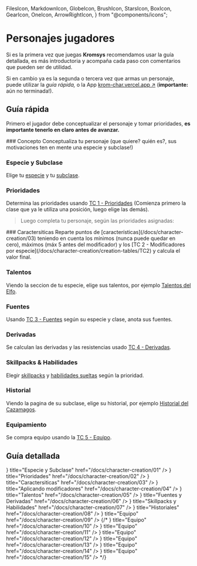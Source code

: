   FilesIcon,
  MarkdownIcon,
  GlobeIcon,
  BrushIcon,
  StarsIcon,
  BoxIcon,
  GearIcon,
  OneIcon,
  ArrowRightIcon,
} from "@components/icons";


# Personajes jugadores

Si es la primera vez que juegas **Kromsys** recomendamos usar la guía detallada,
es más introductoria y acompaña cada paso con comentarios que pueden ser de utilidad.

Si en cambio ya es la segunda o tercera vez que armas un personaje, puede utilizar
la _guía rápida,_ o la App [krom-char.vercel.app ↗](https://krom-char.vercel.app/)
(**importante:** aún no terminada!).

## Guía rápida

Primero el jugador debe conceptualizar el personaje y tomar prioridades,
**es importante tenerlo en claro antes de avanzar.**

<Steps>
### Concepto
Conceptualiza tu personaje (que quiere? quién es?, sus motivaciones ten en mente una especie y subclase!)
 
### Especie y Subclase
Elige tu [especie](/docs/list-species) y tu [subclase](/docs/list-classes).

### Prioridades

Determina las prioridades usando [TC 1 - Prioridades](/docs/character-creation/creation-tables/TC1) (Comienza primero la clase que ya le utiliza una posición, luego elige las demás).

</Steps>

> Luego completa tu personaje, según las prioridades asignadas:

<Steps>
### Caractersiticas
Reparte puntos de [características](/docs/character-creation/03) teniendo en cuenta los mínimos (nunca puede quedar en cero), máximos (máx 5 antes del modificador) y los [TC 2 - Modificadores por especie](/docs/character-creation/creation-tables/TC2) y calcula el valor final.
 
### Talentos
Viendo la seccion de tu especie, elige sus talentos, por ejemplo [Talentos del Elfo](/docs/list-species/elf#talentos).

### Fuentes

Usando [TC 3 - Fuentes](/docs/character-creation/creation-tables/TC3) según su especie y clase, anota sus fuentes.

### Derivadas

Se calculan las derivadas y las resistencias usado [TC 4 - Derivadas](/docs/character-creation/creation-tables/TC4).

### Skillpacks & Habilidades

Elegir [skillpacks](/docs/list-skills/grouped) y [habilidades sueltas](/docs/list-skills/individual) según la prioridad.

### Historial

Viendo la pagina de su subclase, elige su historial, por ejemplo [Historial del Cazamagos](/docs/list-classes/w-mage/mage-hunter#historial).

### Equipamiento

Se compra equipo usando la [TC 5 - Equipo](/docs/character-creation/creation-tables/TC5).

</Steps>

## Guía detallada

<Cards>
  <Card
    icon={<FilesIcon />}
    title="Especie y Subclase"
    href="/docs/character-creation/01"
  />
  <Card
    icon={<OneIcon />}
    title="Prioridades"
    href="/docs/character-creation/02"
  />
  <Card
    icon={<GearIcon />}
    title="Caractersiticas"
    href="/docs/character-creation/03"
  />
  <Card
    icon={<MarkdownIcon />}
    title="Aplicando modificadores"
    href="/docs/character-creation/04"
  />
  <Card
    icon={<StarsIcon />}
    title="Talentos"
    href="/docs/character-creation/05"
  />
  <Card
    icon={<ArrowRightIcon />}
    title="Fuentes y Derivadas"
    href="/docs/character-creation/06"
  />
  <Card
    icon={<GlobeIcon />}
    title="Skillpacks y Habilidades"
    href="/docs/character-creation/07"
  />
  <Card
    icon={<BrushIcon />}
    title="Historiales"
    href="/docs/character-creation/08"
  />
  <Card icon={<BoxIcon />} title="Equipo" href="/docs/character-creation/09" />
  {/* 
  <Card 
    icon={<ChevronRightIcon />} 
    title="Equipo" 
    href="/docs/character-creation/10" 
  />
  <Card 
    icon={<LinkIcon />}
    title="Equipo" 
    href="/docs/character-creation/11" 
  />
  <Card 
    icon={<WarningIcon />} 
    title="Equipo" 
    href="/docs/character-creation/12" 
  />
  <Card 
    icon={<PictureIcon />} 
    title="Equipo" 
    href="/docs/character-creation/13" 
  />
  <Card 
    icon={<LightningIcon />} 
    title="Equipo" 
    href="/docs/character-creation/14" 
  />
  <Card 
    icon={<DiagramIcon />} 
    title="Equipo" 
    href="/docs/character-creation/15" 
  />
*/}
</Cards>
